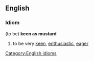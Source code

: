 ==English==
===Idiom===
[[Category:English idioms]]
(to be) '''keen as mustard'''
#to be very [[keen]], [[enthusiastic]], [[eager]]